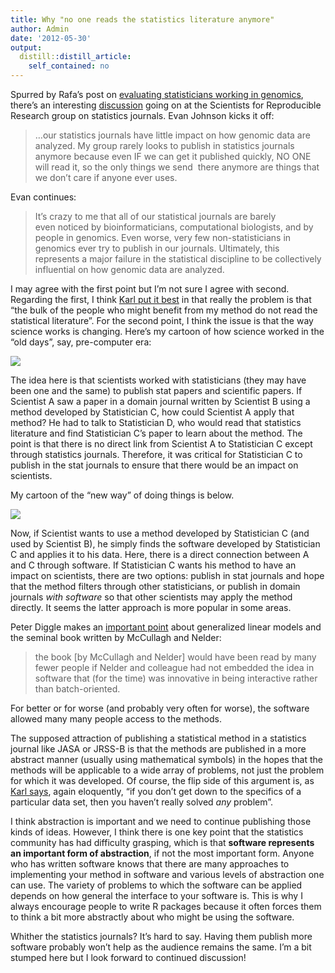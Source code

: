 ```yaml
---
title: Why "no one reads the statistics literature anymore"
author: Admin
date: '2012-05-30'
output:
  distill::distill_article:
    self_contained: no
---
```


Spurred by Rafa&#8217;s post on <a href="http://simplystatistics.tumblr.com/post/23674712262/how-do-we-evaluate-statisticians-working-in-genomics" target="_blank">evaluating statisticians working in genomics</a>, there&#8217;s an interesting <a href="https://groups.google.com/group/reproducible-research/browse_thread/thread/7a8da11209cec2f2" target="_blank">discussion</a> going on at the Scientists for Reproducible Research group on statistics journals. Evan Johnson kicks it off:

> <span>&#8230;our statistics journals have </span><span>little impact on how genomic data are analyzed. My group rarely looks </span><span>to publish in statistics journals anymore because even IF we can get </span><span>it published quickly, NO ONE will read it, so the only things we send  </span><span>there anymore are things that we don&#8217;t care if anyone ever uses.</span>

Evan continues:

> <span>It&#8217;s </span><span>crazy to me that all of our statistical journals are barely even </span><span>noticed by bioinformaticians, computational biologists, and by people </span><span>in genomics. Even worse, very few non-statisticians in genomics ever </span><span>try to publish in our journals. Ultimately, this represents a major </span><span>failure in the statistical discipline to be collectively influential </span><span>on how genomic data are analyzed. </span>

I may agree with the first point but I&#8217;m not sure I agree with second. Regarding the first, I think <a href="http://simplystatistics.tumblr.com/post/23674712262/how-do-we-evaluate-statisticians-working-in-genomics#comment-538117393" target="_blank">Karl put it best</a> in that really the problem is that &#8220;the bulk of the people who might benefit from my method do not read the statistical literature&#8221;. For the second point, I think the issue is that the way science works is changing. Here&#8217;s my cartoon of how science worked in the &#8220;old days&#8221;, say, pre-computer era:

![](http://media.tumblr.com/tumblr_m4u5m65EJP1r08wvg.png)

The idea here is that scientists worked with statisticians (they may have been one and the same) to publish stat papers and scientific papers. If Scientist A saw a paper in a domain journal written by Scientist B using a method developed by Statistician C, how could Scientist A apply that method? He had to talk to Statistician D, who would read that statistics literature and find Statistician C&#8217;s paper to learn about the method. The point is that there is no direct link from Scientist A to Statistician C except through statistics journals. Therefore, it was critical for Statistician C to publish in the stat journals to ensure that there would be an impact on scientists.

My cartoon of the &#8220;new way&#8221; of doing things is below.

![](http://media.tumblr.com/tumblr_m4u5s53fSy1r08wvg.png)

Now, if Scientist wants to use a method developed by Statistician C (and used by Scientist B), he simply finds the software developed by Statistician C and applies it to his data. Here, there is a direct connection between A and C through software. If Statistician C wants his method to have an impact on scientists, there are two options: publish in stat journals and hope that the method filters through other statisticians, or publish in domain journals _with software_ so that other scientists may apply the method directly. It seems the latter approach is more popular in some areas.

Peter Diggle makes an <a href="http://simplystatistics.tumblr.com/post/23674712262/how-do-we-evaluate-statisticians-working-in-genomics#comment-538227946" target="_blank">important point</a> about generalized linear models and the seminal book written by McCullagh and Nelder:

> <span>the book [by McCullagh and Nelder] would have been read by many fewer people if Nelder and colleague had not embedded the idea in software that (for the time) was innovative in being interactive rather than batch-oriented.</span>

For better or for worse (and probably very often for worse), the software allowed many many people access to the methods.

The supposed attraction of publishing a statistical method in a statistics journal like JASA or JRSS-B is that the methods are published in a more abstract manner (usually using mathematical symbols) in the hopes that the methods will be applicable to a wide array of problems, not just the problem for which it was developed. Of course, the flip side of this argument is, as <a href="http://simplystatistics.tumblr.com/post/23674712262/how-do-we-evaluate-statisticians-working-in-genomics#comment-538117393" target="_blank">Karl says</a>, again eloquently, &#8220;<span>if you don&#8217;t get down to the specifics of a particular data set, then you haven&#8217;t really solved </span>_any_<span> problem&#8221;.</span>

I think abstraction is important and we need to continue publishing those kinds of ideas. However, I think there is one key point that the statistics community has had difficulty grasping, which is that **software represents an important form of abstraction**, if not the most important form. Anyone who has written software knows that there are many approaches to implementing your method in software and various levels of abstraction one can use. The variety of problems to which the software can be applied depends on how general the interface to your software is. This is why I always encourage people to write R packages because it often forces them to think a bit more abstractly about who might be using the software.

Whither the statistics journals? It&#8217;s hard to say. Having them publish more software probably won&#8217;t help as the audience remains the same. I&#8217;m a bit stumped here but I look forward to continued discussion!
